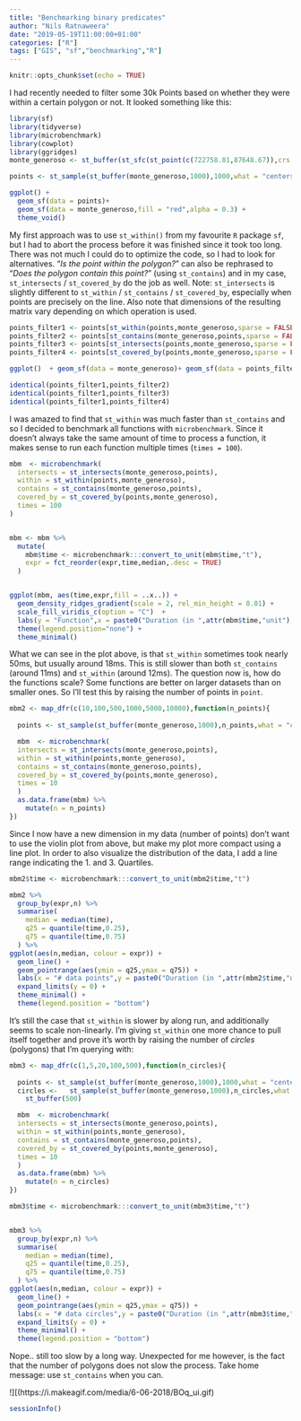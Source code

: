 ```yaml
---
title: "Benchmarking binary predicates"
author: "Nils Ratnaweera"
date: "2019-05-19T11:00:00+01:00"
categories: ["R"]
tags: ["GIS", "sf","benchmarking","R"]
---
```


```r
knitr::opts_chunk$set(echo = TRUE)
```


I had recently needed to filter some 30k Points based on whether they were within a certain polygon or not. It looked something like this:
```r

library(sf)
library(tidyverse)
library(microbenchmark)
library(cowplot)
library(ggridges)
monte_generoso <- st_buffer(st_sfc(st_point(c(722758.81,87648.67)),crs = 21781),1000)

points <- st_sample(st_buffer(monte_generoso,1000),1000,what = "centers")

ggplot() + 
  geom_sf(data = points)+
  geom_sf(data = monte_generoso,fill = "red",alpha = 0.3) + 
  theme_void()


```

My first approach was to use `st_within()` from my favourite `R` package `sf`, but I had to abort the process before it was finished since it took too long. There was not much I could do to optimize the code, so I had to look for alternatives. "_Is the point *within* the polygon?_" can also be rephrased to "_Does the polygon *contain* this point?_" (using `st_contains`) and in my case, `st_intersects` / `st_covered_by` do the job as well. Note: `st_intersects` is slightly different to `st_within` / `st_contains` / `st_covered_by`, especially when points are precisely on the line. Also note that dimensions of the resulting matrix vary depending on which operation is used.


```r
points_filter1 <- points[st_within(points,monte_generoso,sparse = FALSE)[,1]]
points_filter2 <- points[st_contains(monte_generoso,points,sparse = FALSE)[1,]]
points_filter3 <- points[st_intersects(points,monte_generoso,sparse = FALSE)[,1]]
points_filter4 <- points[st_covered_by(points,monte_generoso,sparse = FALSE)[,1]]

ggplot()  + geom_sf(data = monte_generoso)+ geom_sf(data = points_filter1) + theme_void()

identical(points_filter1,points_filter2)
identical(points_filter1,points_filter3)
identical(points_filter1,points_filter4)

```

I was amazed to find that `st_within` was much faster than `st_contains` and so I decided to benchmark all functions with `microbenchmark`. Since it doesn't always take the same amount of time to process a function, it makes sense to run each function multiple times (`times = 100`).


```r
mbm  <- microbenchmark(
  intersects = st_intersects(monte_generoso,points),
  within = st_within(points,monte_generoso),
  contains = st_contains(monte_generoso,points),
  covered_by = st_covered_by(points,monte_generoso),
  times = 100
)


mbm <- mbm %>%
  mutate(
    mbm$time <- microbenchmark:::convert_to_unit(mbm$time,"t"),
    expr = fct_reorder(expr,time,median,.desc = TRUE)
  )


ggplot(mbm, aes(time,expr,fill = ..x..)) +
  geom_density_ridges_gradient(scale = 2, rel_min_height = 0.01) +
  scale_fill_viridis_c(option = "C")  +
  labs(y = "Function",x = paste0("Duration (in ",attr(mbm$time,"unit"),")")) +
  theme(legend.position="none") +
  theme_minimal()
```

What we can see in the plot above, is that `st_within` sometimes took nearly 50ms, but usually around 18ms. This is still slower than both `st_contains` (around 11ms) and `st_within` (around 12ms). The question now is, how do the functions scale? Some functions are better on larger datasets than on smaller ones. So I'll test this by raising the number of points in `point`.


```r
mbm2 <- map_dfr(c(10,100,500,1000,5000,10000),function(n_points){
  
  points <- st_sample(st_buffer(monte_generoso,1000),n_points,what = "centers")

  mbm  <- microbenchmark(
  intersects = st_intersects(monte_generoso,points),
  within = st_within(points,monte_generoso),
  contains = st_contains(monte_generoso,points),
  covered_by = st_covered_by(points,monte_generoso),
  times = 10
  )
  as.data.frame(mbm) %>%
    mutate(n = n_points)
})
```

Since I now have a new dimension in my data (number of points) don't want to use the violin plot from above, but make my plot more compact using a line plot. In order to also visualize the distribution of the data, I add a line range indicating the 1. and 3. Quartiles.

```r
mbm2$time <- microbenchmark:::convert_to_unit(mbm2$time,"t")

mbm2 %>%
  group_by(expr,n) %>%
  summarise(
    median = median(time),
    q25 = quantile(time,0.25),
    q75 = quantile(time,0.75)
  ) %>%
ggplot(aes(n,median, colour = expr)) +
  geom_line() +
  geom_pointrange(aes(ymin = q25,ymax = q75)) +
  labs(x = "# data points",y = paste0("Duration (in ",attr(mbm2$time,"unit"),")"), colour = "Binary Predicate Operation") +
  expand_limits(y = 0) +
  theme_minimal() +
  theme(legend.position = "bottom") 

```

It's still the case that `st_within` is slower by  along run, and additionally seems to scale non-linearly. I'm giving `st_within` one more chance to pull itself together and prove it's worth by raising the number of _circles_ (polygons) that I'm querying with:

```r


mbm3 <- map_dfr(c(1,5,20,100,500),function(n_circles){
  
  points <- st_sample(st_buffer(monte_generoso,1000),1000,what = "centers")
  circles <-   st_sample(st_buffer(monte_generoso,1000),n_circles,what = "centers") %>%
    st_buffer(500)

  mbm  <- microbenchmark(
  intersects = st_intersects(monte_generoso,points),
  within = st_within(points,monte_generoso),
  contains = st_contains(monte_generoso,points),
  covered_by = st_covered_by(points,monte_generoso),
  times = 10
  )
  as.data.frame(mbm) %>%
    mutate(n = n_circles)
})

mbm3$time <- microbenchmark:::convert_to_unit(mbm3$time,"t")


mbm3 %>%
  group_by(expr,n) %>%
  summarise(
    median = median(time),
    q25 = quantile(time,0.25),
    q75 = quantile(time,0.75)
  ) %>%
ggplot(aes(n,median, colour = expr)) +
  geom_line() +
  geom_pointrange(aes(ymin = q25,ymax = q75)) +
  labs(x = "# data circles",y = paste0("Duration (in ",attr(mbm3$time,"unit"),")"), colour = "Binary Predicate Operation") +
  expand_limits(y = 0) +
  theme_minimal() +
  theme(legend.position = "bottom") 

```

Nope.. still too slow by a long way. Unexpected for me however, is the fact that the number of polygons does not slow the process. Take home message: use `st_contains` when you can.

!][(https://i.makeagif.com/media/6-06-2018/BOq_ui.gif)



```r
sessionInfo()
```

